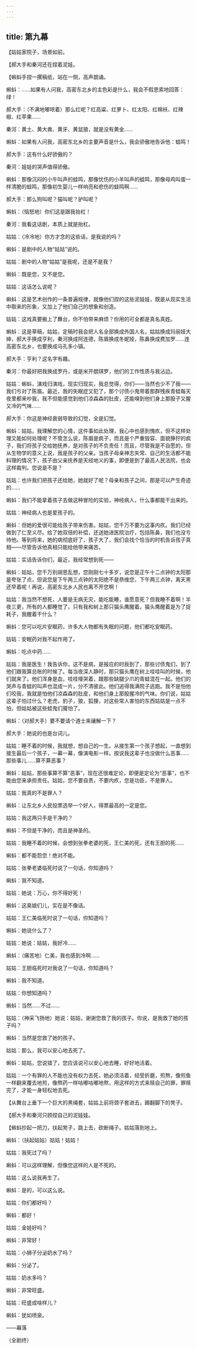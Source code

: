 ```yaml
---
---
---
```

title: 第九幕
---




【姑姑家院子，场景如前。

【郝大手和秦河还在捏着泥娃。

【蝌蚪手捏一摞稿纸，站在一侧，高声朗诵。

蝌蚪：……如果有人问我，高密东北乡的主色彩是什么，我会不假思索地回答：绿！

郝大手：（不满地嘟哝着）那么红呢？红高粱、红萝卜、红太阳、红棉袄、红辣椒、红苹果……

秦河：黄土、黄大粪、黄牙、黄鼠狼，就是没有黄金……

蝌蚪：如果有人问我，高密东北乡的主要声音是什么，我会骄傲地告诉他：蛙鸣！

郝大手：这有什么好骄傲的？

秦河：娃娃的哭声值得骄傲。

蝌蚪：那像沉闷的小牛叫声的蛙鸣，那像忧伤的小羊叫声的蛙鸣，那像母鸡叫蛋一样清脆的蛙鸣，那像初生婴儿一样响亮和悲伤的蛙鸣啊……

郝大手：那么狗叫呢？猫叫呢？驴叫呢？

蝌蚪：（恼怒地）你们这是跟我抬杠！

秦河：我看这话剧，本质上就是抬杠。

姑姑：（冷冷地）你方才念的这些话，是我说的吗？

蝌蚪：是剧中的人物“姑姑”说的。

姑姑：剧中的人物“姑姑”是我呢，还是不是我？

蝌蚪：既是您，又不是您。

姑姑：这话怎么说呢？

蝌蚪：这是艺术创作的一条普遍规律，就像他们捏的这些泥娃娃，既是从现实生活中取来的形象，又加上了他们自己的想象和创造。

姑姑：这戏真要搬上了舞台，你不怕带来麻烦？你用的可全都是真名真姓。

蝌蚪：这是草稿，姑姑，定稿时我会把人名全部换成外国人名，姑姑换成玛丽娅大婶，郝大手换成亨利，秦河换成阿连德，陈眉换成冬妮娅，陈鼻换成费加罗……连高密东北乡，也要换成马孔多小镇。

郝大手：亨利？这名字有趣。

秦河：你最好把我换成罗丹，或是米开朗琪罗，他们的工作性质与我沾边。

姑姑：蝌蚪，演戏归演戏，现实归现实，我总觉得，你们——当然也少不了我——我们亏对了陈眉。最近，我的失眠症又犯了，那个讨债小鬼带着那群残疾青蛙每天夜里都来吵我，我不但能感觉到他们凉森森的肚皮，还能嗅到他们身上那股子又腥又冷的气味……

郝大手：你这是神经衰弱导致的幻觉，全是幻觉。

蝌蚪：姑姑，我理解您的心情，这件事如此处理，我心中也感到愧疚，但不这样处理又能如何处理呢？不管怎么说，陈眉是疯子，而且是个严重毁容、面貌狰狞的疯子，我们将孩子交给她抚养，是对孩子的不负责任！而且，尽管我是不自愿的，但从生物学的意义上说，我是孩子的父亲。当孩子母亲神志失常、自己的生活都不能料理的情况下，孩子由父亲抚养是天经地义的事，即便是到了最高人民法院，也会这样裁判。您说是不是？

姑姑：也许我们把孩子还给她，她就好了呢？母亲和孩子之间，那是可以产生奇迹的……

蝌蚪：我们不能拿着孩子去做这种冒险的实验，神经病人，什么事都能干出来的。

姑姑：神经病人也是爱孩子的。

蝌蚪：但她的爱很可能给孩子带来伤害。姑姑，您千万不要为这事内疚。我们已经做到了仁至义尽。给了她双倍的补偿，还送她进医院治疗，包括陈鼻，我们也没亏待他。等到将来，她的病彻底好了，孩子大了，我们会找个恰当的时机告诉孩子真相——尽管告诉他真相只能给他带来痛苦。

姑姑：实话告诉你们，最近，我经常想到死——

蝌蚪：姑姑，您千万别胡思乱想，您刚刚七十多岁，说您是正午十二点钟的太阳那是夸张了点，但说您是下午两三点钟的太阳绝不是恭维您，下午两三点钟，离天黑还早着呢！再说，高密东北乡人民也离不开您啊！

姑姑：我当然不想死，人要是无病无灾，能吃能睡，谁愿意死？但我睡不着啊！半夜三更，所有的人都睡觉了，只有我和树上那只猫头鹰醒着。猫头鹰醒着是为了捉耗子，我醒着干什么？

蝌蚪：您可以吃片安眠药，许多大人物都有失眠的问题，他们都吃安眠药。

姑姑：安眠药对我不起作用了。

蝌蚪：吃点中药……

姑姑：我是医生！我告诉你，这不是病，是报应的时辰到了，那些讨债鬼们，到了他们跟我算总账的时候了。每当夜深人静时，那只猫头鹰在树上哇哇叫的时候，他们就来了。他们浑身是血，哇哇嚎哭着，跟那些缺腿少爪的青蛙混在一起。他们的哭声与青蛙的叫声也混成一片，分不清彼此。他们追得我满院子逃跑。我不是怕他们咬我，我就是怕他们凉森森的肚皮，和他们身上那股腥冷的气味。你们说，姑姑这辈子怕过什么？老虎，豹子，狼，狐狸，对这些常人害怕的东西姑姑是一点不怕，但姑姑被这些蛙鬼们魇怕了。

蝌蚪：（对郝大手）要不要请个道士来禳解一下？

郝大手：她说的也是台词儿。

姑姑：睡不着的时候，我就想，想自己的一生。从接生第一个孩子想起，一直想到接生最后一个孩子，一幕一幕，像演电影一样。按说我这辈子也没做什么恶事……那些事儿……算不算恶事？

蝌蚪：姑姑，那些事算不算“恶事”，现在还很难定论，即便是定论为“恶事”，也不能由您来承担责任。姑姑，您不要自责，不要内疚，您是功臣，不是罪人。

姑姑：我真的不是罪人？

蝌蚪：让东北乡人民投票选举一个好人，得票最高的一定是您。

姑姑：我这两只手是干净的？

蝌蚪：不但是干净的，而且是神圣的。

姑姑：我睡不着的时候，会想到张拳老婆的死，王仁美的死，还有王胆的死……

蝌蚪：都不能怨您！绝对不能。

姑姑：张拳老婆临死时说了一句话，你知道吗？

蝌蚪：我不知道。

姑姑：她说：万心，你不得好死！

蝌蚪：这臭娘们儿，实在是不像话。

姑姑：王仁美临死时说了一句话，你知道吗？

蝌蚪：她说什么了？

姑姑：她说：姑姑，我好冷……

蝌蚪：（痛苦地）仁美，我也感到冷啊……

姑姑：王胆临死时对我说了一句话，你知道吗？

蝌蚪：我不知道。

姑姑：你想知道吗？

蝌蚪：当然……不过……

姑姑：（神采飞扬地）她说：姑姑，谢谢您救了我的孩子。你说，是我救了她的孩子吗？

蝌蚪：当然是您救了她的孩子。

姑姑：那么，我可以安心地去死了。

蝌蚪：姑姑，您说错了，您应该说可以安心地去睡，好好地活着。

姑姑：一个有罪的人不能也没有权力去死，她必须活着，经受折磨，煎熬，像煎鱼一样翻来覆去地煎，像熬药一样咕嘟咕嘟地熬，用这样的方式来赎自己的罪，罪赎完了，才能一身轻松地去死。

【从舞台上垂下一个巨大的黑绳套，姑姑上前将颈子套进去，踢翻脚下的凳子。

【郝大手和秦河只顾捏自己的泥娃娃。

【蝌蚪抄起一把刀，扶起凳子，跳上去，砍断绳子。姑姑落到地上。

蝌蚪：（扶起姑姑）姑姑！姑姑！

姑姑：我死过了吗？

蝌蚪：可以这样理解，但像您这样的人是不死的。

姑姑：这么说我再生了。

蝌蚪：是的，可以这么说。

姑姑：你们都好吗？

蝌蚪：都好！

姑姑：金娃好吗？

蝌蚪：非常好！

姑姑：小狮子分泌奶水了吗？

蝌蚪：分泌了。

姑姑：奶水多吗？

蝌蚪：非常旺盛。

姑姑：旺盛成啥样儿？

蝌蚪：犹如喷泉。

——幕落

（全剧终）